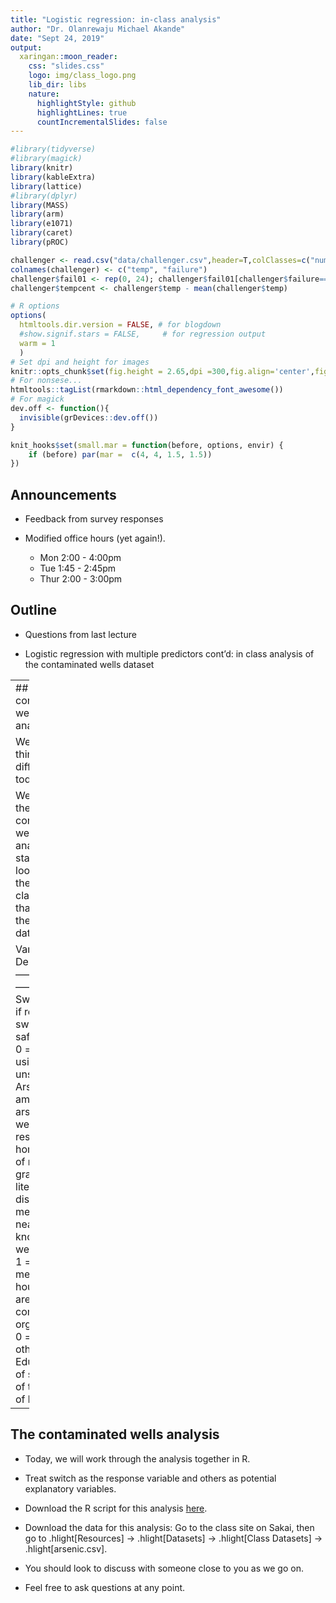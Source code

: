 ```yaml
---
title: "Logistic regression: in-class analysis"
author: "Dr. Olanrewaju Michael Akande"
date: "Sept 24, 2019"
output:
  xaringan::moon_reader:
    css: "slides.css"
    logo: img/class_logo.png
    lib_dir: libs
    nature:
      highlightStyle: github
      highlightLines: true
      countIncrementalSlides: false
---
```


```r
#library(tidyverse)
#library(magick)
library(knitr)
library(kableExtra)
library(lattice)
#library(dplyr)
library(MASS)
library(arm)
library(e1071)
library(caret)
library(pROC)

challenger <- read.csv("data/challenger.csv",header=T,colClasses=c("numeric","factor"))
colnames(challenger) <- c("temp", "failure")
challenger$fail01 <- rep(0, 24); challenger$fail01[challenger$failure=="Yes"] <- 1
challenger$tempcent <- challenger$temp - mean(challenger$temp)
```

```r
# R options
options(
  htmltools.dir.version = FALSE, # for blogdown
  #show.signif.stars = FALSE,     # for regression output
  warm = 1
  )
# Set dpi and height for images
knitr::opts_chunk$set(fig.height = 2.65,dpi =300,fig.align='center',fig.show='hold',size='footnotesize',small.mar=TRUE) 
# For nonsese...
htmltools::tagList(rmarkdown::html_dependency_font_awesome())
# For magick
dev.off <- function(){
  invisible(grDevices::dev.off())
}

knit_hooks$set(small.mar = function(before, options, envir) {
    if (before) par(mar =  c(4, 4, 1.5, 1.5)) 
})
```

## Announcements

- Feedback from survey responses

- Modified office hours (yet again!).
  +  Mon 2:00 - 4:00pm
  + Tue 1:45 - 2:45pm
  + Thur 2:00 - 3:00pm


## Outline

- Questions from last lecture

- Logistic regression with multiple predictors cont'd: in class analysis of the contaminated wells dataset



---
## The contaminated wells analysis

We will do things differently in today's class.

We will revisit the contaminated wells analysis we started looking at in the previous class. Recall, that we have the following data.

Variable    | Description
:------------- | :------------
Switch | 1 = if respondent switched to a safe well <br /> 0 = if still using own unsafe well
Arsenic | amount of arsenic in well at respondent's home (100s of micro-grams per liter)
Dist | distance in meters to the nearest known safe well
Assoc | 1 = if any members of household are active in community organizations <br /> 0 = otherwise
Educ | years of schooling of the head of household


---
## The contaminated wells analysis

- Today, we will work through the analysis together in R. 

- Treat switch as the response variable and others as potential explanatory variables.

- Download the R script for this analysis [here](https://akandelanre.github.io/IDS702_F19/slides/lec-slides/Arsenic.R).

- Download the data for this analysis: Go to the class site on Sakai, then go to .hlight[Resources] $\rightarrow$ .hlight[Datasets] $\rightarrow$ .hlight[Class Datasets] $\rightarrow$ .hlight[arsenic.csv].

- You should look to discuss with someone close to you as we go on.

- Feel free to ask questions at any point.


